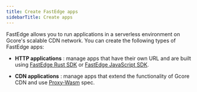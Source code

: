 ---
title: Create FastEdge apps
sidebarTitle: Create apps
---

FastEdge allows you to run applications in a serverless environment on Gcore's scalable CDN network. You can create the following types of FastEdge apps: 

  * **HTTP applications** : manage apps that have their own URL and are built using [FastEdge Rust SDK](https://github.com/G-Core/FastEdge-sdk-rust) or [FastEdge JavaScript SDK](https://github.com/G-Core/FastEdge-sdk-js).

  * **CDN applications** : manage apps that extend the functionality of Gcore CDN and use [Proxy-Wasm](https://github.com/proxy-wasm/spec) spec.